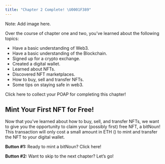 ```yaml
---
title: "Chapter 2 Complete! \U0001F389"
---
```


Note: Add image here.

Over the course of chapter one and two, you’ve learned about the following topics:

* Have a basic understanding of Web3.
* Have a basic understanding of the Blockchain.
* Signed up for a crypto exchange.
* Created a digital wallet.
* Learned about NFTs.
* Discovered NFT marketplaces.
* How to buy, sell and transfer NFTs.
* Some tips on staying safe in web3.

Click here to collect your POAP for completing this chapter!

## Mint Your First NFT for Free!

Now that you’ve learned about how to buy, sell, and transfer NFTs, we want to give you the opportunity to claim your (possibly first) free NFT, a bitNoun!  This transaction will only cost a small amount in ETH (<Nutshell children="gas fees" glossaryEntry="content/glossary/gas_fee.mdx" />) to mint and transfer the NFT to your digital wallet.

**Button #1:** Ready to mint a bitNoun? Click here!

**Button #2:** Want to skip to the next chapter? Let’s go!
